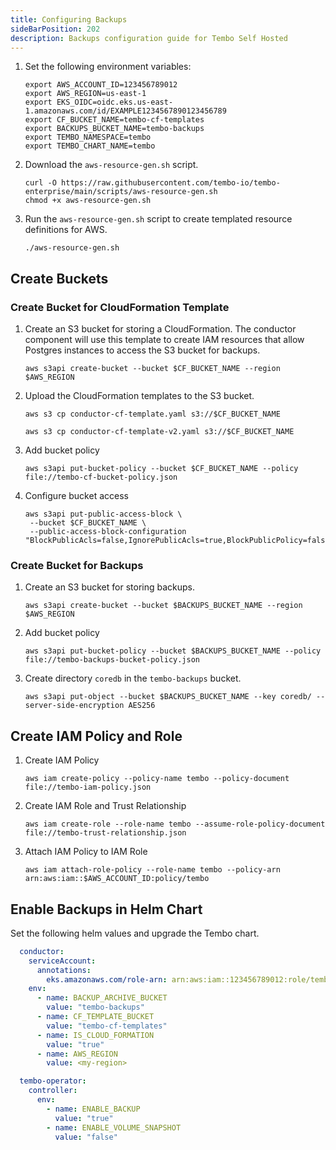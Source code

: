 ```yaml
---
title: Configuring Backups
sideBarPosition: 202
description: Backups configuration guide for Tembo Self Hosted
---
```


1. Set the following environment variables:
    ```shell
    export AWS_ACCOUNT_ID=123456789012
    export AWS_REGION=us-east-1
    export EKS_OIDC=oidc.eks.us-east-1.amazonaws.com/id/EXAMPLE1234567890123456789
    export CF_BUCKET_NAME=tembo-cf-templates
    export BACKUPS_BUCKET_NAME=tembo-backups
    export TEMBO_NAMESPACE=tembo
    export TEMBO_CHART_NAME=tembo
    ```
1. Download the `aws-resource-gen.sh` script.
    ```shell
    curl -O https://raw.githubusercontent.com/tembo-io/tembo-enterprise/main/scripts/aws-resource-gen.sh
    chmod +x aws-resource-gen.sh
    ```

1. Run the `aws-resource-gen.sh` script to create templated resource definitions for AWS.
    ```shell
    ./aws-resource-gen.sh
    ```

## Create Buckets

### Create Bucket for CloudFormation Template

1. Create an S3 bucket for storing a CloudFormation. The conductor component will use this template to create IAM resources
that allow Postgres instances to access the S3 bucket for backups.
    ```shell
    aws s3api create-bucket --bucket $CF_BUCKET_NAME --region $AWS_REGION
    ```

1. Upload the CloudFormation templates to the S3 bucket.
    ```shell
    aws s3 cp conductor-cf-template.yaml s3://$CF_BUCKET_NAME
    ````
    ```shell
    aws s3 cp conductor-cf-template-v2.yaml s3://$CF_BUCKET_NAME
    ````

1. Add bucket policy
    ```shell
    aws s3api put-bucket-policy --bucket $CF_BUCKET_NAME --policy file://tembo-cf-bucket-policy.json
    ```

1. Configure bucket access
    ```shell
    aws s3api put-public-access-block \
     --bucket $CF_BUCKET_NAME \
     --public-access-block-configuration "BlockPublicAcls=false,IgnorePublicAcls=true,BlockPublicPolicy=false,RestrictPublicBuckets=false"
    ```


### Create Bucket for Backups
1. Create an S3 bucket for storing backups.
    ```shell
    aws s3api create-bucket --bucket $BACKUPS_BUCKET_NAME --region $AWS_REGION
    ```

1. Add bucket policy
    ```shell
    aws s3api put-bucket-policy --bucket $BACKUPS_BUCKET_NAME --policy file://tembo-backups-bucket-policy.json
    ```

1. Create directory `coredb` in the `tembo-backups` bucket.
    ```shell
    aws s3api put-object --bucket $BACKUPS_BUCKET_NAME --key coredb/ --server-side-encryption AES256
    ```


## Create IAM Policy and Role
1. Create IAM Policy
    ```shell
    aws iam create-policy --policy-name tembo --policy-document file://tembo-iam-policy.json
    ```

1. Create IAM Role and Trust Relationship
    ```shell
    aws iam create-role --role-name tembo --assume-role-policy-document file://tembo-trust-relationship.json
    ```

1. Attach IAM Policy to IAM Role
    ```shell
    aws iam attach-role-policy --role-name tembo --policy-arn arn:aws:iam::$AWS_ACCOUNT_ID:policy/tembo
    ```

## Enable Backups in Helm Chart
Set the following helm values and upgrade the Tembo chart.

```yaml
  conductor:
    serviceAccount:
      annotations:
        eks.amazonaws.com/role-arn: arn:aws:iam::123456789012:role/tembo
    env:
      - name: BACKUP_ARCHIVE_BUCKET
        value: "tembo-backups"
      - name: CF_TEMPLATE_BUCKET
        value: "tembo-cf-templates"
      - name: IS_CLOUD_FORMATION
        value: "true"
      - name: AWS_REGION
        value: <my-region>
```

```yaml
  tembo-operator:
    controller:
      env:
        - name: ENABLE_BACKUP
          value: "true"
        - name: ENABLE_VOLUME_SNAPSHOT
          value: "false"
```
